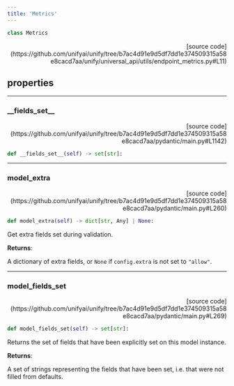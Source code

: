 ```yaml
---
title: 'Metrics'
---
```


```python
class Metrics
```

<p align="right">[source code](https://github.com/unifyai/unify/tree/b7ac4d91e9d5df7dd1e374509315a58e8cacd7aa/unify/universal_api/utils/endpoint_metrics.py#L11)</p>



## properties

---

### \_\_fields\_set\_\_

<p align="right">[source code](https://github.com/unifyai/unify/tree/b7ac4d91e9d5df7dd1e374509315a58e8cacd7aa/pydantic/main.py#L1142)</p>

```python
def __fields_set__(self) -> set[str]:
```



---

### model\_extra

<p align="right">[source code](https://github.com/unifyai/unify/tree/b7ac4d91e9d5df7dd1e374509315a58e8cacd7aa/pydantic/main.py#L260)</p>

```python
def model_extra(self) -> dict[str, Any] | None:
```

Get extra fields set during validation.

**Returns**:

A dictionary of extra fields, or `None` if `config.extra` is not set to `"allow"`.

---

### model\_fields\_set

<p align="right">[source code](https://github.com/unifyai/unify/tree/b7ac4d91e9d5df7dd1e374509315a58e8cacd7aa/pydantic/main.py#L269)</p>

```python
def model_fields_set(self) -> set[str]:
```

Returns the set of fields that have been explicitly set on this model instance.

**Returns**:

A set of strings representing the fields that have been set,
i.e. that were not filled from defaults.